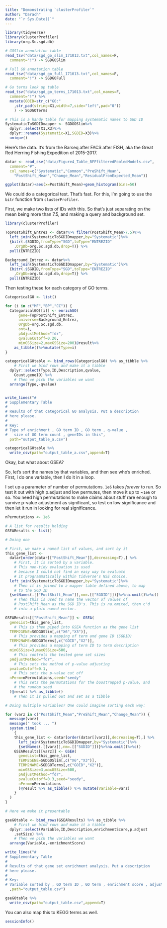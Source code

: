 ```yaml
---
title: "Demonstrating `clusterProfiler`"
author: "Darach"
date: "`r Sys.Date()`"
---
```


```r
library(tidyverse)
library(clusterProfiler)
library(org.Sc.sgd.db)
```

```r

# GOSlim annotation table
read_tsv("data/sgd_go_slim_171013.txt",col_names=F,
  comment="!") -> SGDGOSlim

# Full GO annotation table
read_tsv("data/sgd_go_full_171013.txt",col_names=F,
  comment="!") -> SGDGOFull

# Go terms look up table
read_tsv("data/sgd_go_terms_171013.txt",col_names=F,
  comment="!") %>%
  mutate(GOID=str_c("GO:"
    ,str_pad(string=X1,width=7,side="left",pad="0"))
    ) -> SGDGOTerms

# This is a handy table for mapping systematic names to SGD ID
SystematicToSGDIDmapper <- SGDGOSlim%>%
  dplyr::select(X1,X3)%>%
  dplyr::rename(Systematic=X1,SGDID=X3)%>%
  unique()
```


Here's the data. It's from the Barseq after FACS after FISH, aka
the Great Red Herring Fishing Expedition of 2015-2017. 

```r
datar <- read_csv("data/Figure4_Table_BFFfilteredPooledModels.csv",
  comment="#",
  col_names=c("Systematic","Common","PreShift_Mean",
    "PostShift_Mean","Change_Mean","ResidualFromExpected_Mean"))

ggplot(datar)+aes(x=PostShift_Mean)+geom_histogram(bins=50)
```

We could do a categorical test. That's fast. For this, I'm going
to use the `bitr` function from `clusterProfiler`.

First, we make two lists of IDs with this. So that's just separating
on the mean being more than 7.5, and making a query and background
set.

```r
library(clusterProfiler)

TopPostShift_Entrez <- datar%>% filter(PostShift_Mean>7.5)%>%
  left_join(SystematicToSGDIDmapper,by="Systematic")%>%
  {bitr(.$SGDID,fromType="SGD",toType="ENTREZID"
    ,OrgDb=org.Sc.sgd.db,drop=T)} %>%
  pull(ENTREZID)

Background_Entrez <- datar%>% 
  left_join(SystematicToSGDIDmapper,by="Systematic")%>%
  {bitr(.$SGDID,fromType="SGD",toType="ENTREZID"
    ,OrgDb=org.Sc.sgd.db,drop=T)} %>%
  pull(ENTREZID)

```

Then testing these for each category of GO terms.

```r

CategoricalGO <- list()

for (i in c("MF","BP","CC")) {
  CategoricalGO[[i]] <- enrichGO(
      gene=TopPostShift_Entrez,
      universe=Background_Entrez,
      OrgDb=org.Sc.sgd.db,
      ont=i,
      pAdjustMethod="fdr",
      qvalueCutoff=0.20,
      minGSSize=2,maxGSSize=200)@result%>%
    as_tibble()%>%mutate(Type=i)
}

categoricalGOtable <- bind_rows(CategoricalGO) %>% as_tibble %>% 
    # First we bind rows and make it a tibble
  dplyr::select(Type,ID,Description,qvalue,
    Count,geneID) %>%
    # Then we pick the variables we want
  arrange(Type,-qvalue)


write_lines("#
# Supplementary Table
#
# Results of that categorical GO analysis. Put a description
# here please.
#
# Key:
# Type of enrichment , GO term ID , GO term , q-value , 
#   size of GO term count , geneIDs in this",
  path="output_table_a.csv")

categoricalGOtable %>% 
  write_csv(path="output_table_a.csv",append=T)

```

Okay, but what about GSEA?

So, let's sort the names by that variables, and then see who's 
enriched. First, I do one variable, then I do it in a loop.

I set up a parameter of number of permutations. 
`1e6` takes *forever* to run. So test it out with high p.adjust and
low permutes, then move it up to ~`1e6` or so. You need high
permutations to make claims about stuff rare enough to survive
p-value adjustment as significant, so test on low significance and
then let it run in looking for real significance.

```r
nPermutations <- 1e6

# A list for results holding
GSEAResults <- list()
```

```r

# Doing one

# First, we make a named list of values, and sort by it
this_gene_list <- 
  datar[order(datar[["PostShift_Mean"]],decreasing=T),] %>%
    # First, it is sorted by a variable. 
    # This non-tidy evaluation is used 
    # because I could not find an easy way to evaluate 
    # it programmatically within tidverse's NSE choice.
  left_join(SystematicToSGDIDmapper,by="Systematic")%>%
    # Then it is joined to a mapper table defined above, to map
    # to the SGD ID
  {setNames(.[["PostShift_Mean"]],nm=.[["SGDID"]])}%>%na.omit()%>%c()
    # Then this is used to name the vector of values of 
    # PostShift_Mean as the SGD ID's. This is na.omited, then c'd
    # into a plain named vector.

GSEAResults[["PostShift_Mean"]] <- GSEA(
  geneList=this_gene_list,
    # This is then piped into GSEA function as the gene list
  TERM2GENE=SGDGOSlim[,c("X6","X3")],
    # This provides a mapping of term and gene ID (SGDID)
  TERM2NAME=SGDGOTerms[,c("GOID","X2")],
    # This provides a mapping of term ID to term description
  minGSSize=3,maxGSSize=500,
    # This controls the tested gene set sizes
  pAdjustMethod="fdr",
    # This sets the method of p-value adjusting
  pvalueCutoff=0.1,
    # This sets the p-value cut off
  nPerm=nPermutations,seed="seedy"
    # This sets the permutations for the boostrapped p-value, and
    # the random seed
  )@result %>% as_tibble() 
    # Then it is pulled out and set as a tibble

# Doing multiple variables? One could imagine sorting each way:

for (varz in c("PostShift_Mean","PreShift_Mean","Change_Mean")) {
  message(varz)
  message(" took ... ")
  system.time(
    {
    this_gene_list <- datar[order(datar[[varz]],decreasing=T),] %>%
      left_join(SystematicToSGDIDmapper,by="Systematic")%>%
      {setNames(.[[varz]],nm=.[["SGDID"]])}%>%na.omit()%>%c()
    GSEAResults[[varz]] <- GSEA(
      geneList=this_gene_list,
      TERM2GENE=SGDGOSlim[,c("X6","X3")],
      TERM2NAME=SGDGOTerms[,c("GOID","X2")],
      minGSSize=3,maxGSSize=500,
      pAdjustMethod="fdr",
      pvalueCutoff=0.3,seed="seedy",
      nPerm=nPermutations
      )@result %>% as_tibble() %>% mutate(Variable=varz)
    }
  )
}

```

```r

# Here we make it presentable

gseGOtable <- bind_rows(GSEAResults) %>% as_tibble %>% 
    # First we bind rows and make it a tibble
  dplyr::select(Variable,ID,Description,enrichmentScore,p.adjust
    ,setSize) %>%
    # Then we pick the variables we want
  arrange(Variable,-enrichmentScore)

write_lines("#
# Supplementary Table
#
# Results of that gene set enrichment analysis. Put a description
# here please.
#
# Key:
# Variable sorted by , GO term ID , GO term , enrichment score , adjusted p-value , size of GO term set , rank of this set in gene list"
  ,path="output_table.csv")

gseGOtable %>% 
  write_csv(path="output_table.csv",append=T)

```

You can also map this to KEGG terms as well.


```r
sessionInfo()
```




